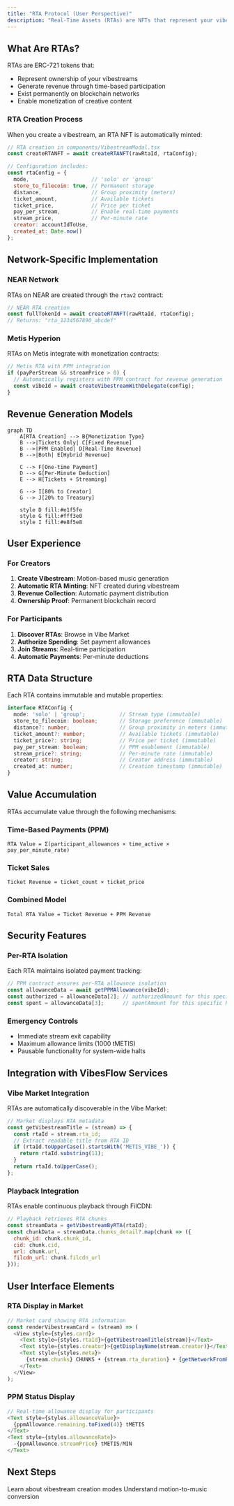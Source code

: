 ```yaml
---
title: "RTA Protocol (User Perspective)"
description: "Real-Time Assets (RTAs) are NFTs that represent your vibestreams and can generate value in real-time through streaming activities. Unlike traditional static NFTs, RTAs accumulate value as people listen to your music."
---
```


## What Are RTAs?

RTAs are ERC-721 tokens that:
- Represent ownership of your vibestreams
- Generate revenue through time-based participation
- Exist permanently on blockchain networks
- Enable monetization of creative content

### RTA Creation Process

When you create a vibestream, an RTA NFT is automatically minted:

```javascript
// RTA creation in components/VibestreamModal.tsx
const createRTANFT = await createRTANFT(rawRtaId, rtaConfig);

// Configuration includes:
const rtaConfig = {
  mode,                    // 'solo' or 'group'
  store_to_filecoin: true, // Permanent storage
  distance,                // Group proximity (meters)
  ticket_amount,           // Available tickets
  ticket_price,            // Price per ticket
  pay_per_stream,          // Enable real-time payments
  stream_price,            // Per-minute rate
  creator: accountIdToUse,
  created_at: Date.now()
};
```

## Network-Specific Implementation

### NEAR Network
RTAs on NEAR are created through the `rtav2` contract:

```javascript
// NEAR RTA creation
const fullTokenId = await createRTANFT(rawRtaId, rtaConfig);
// Returns: "rta_1234567890_abcdef"
```

### Metis Hyperion
RTAs on Metis integrate with monetization contracts:

```javascript
// Metis RTA with PPM integration
if (payPerStream && streamPrice > 0) {
  // Automatically registers with PPM contract for revenue generation
  const vibeId = await createVibestreamWithDelegate(config);
}
```

## Revenue Generation Models

```mermaid
graph TD
    A[RTA Creation] --> B{Monetization Type}
    B -->|Tickets Only| C[Fixed Revenue]
    B -->|PPM Enabled| D[Real-Time Revenue]
    B -->|Both| E[Hybrid Revenue]
    
    C --> F[One-time Payment]
    D --> G[Per-Minute Deduction]
    E --> H[Tickets + Streaming]
    
    G --> I[80% to Creator]
    G --> J[20% to Treasury]
    
    style D fill:#e1f5fe
    style G fill:#fff3e0
    style I fill:#e8f5e8
```

## User Experience

### For Creators

1. **Create Vibestream**: Motion-based music generation
2. **Automatic RTA Minting**: NFT created during vibestream
3. **Revenue Collection**: Automatic payment distribution
4. **Ownership Proof**: Permanent blockchain record

### For Participants

1. **Discover RTAs**: Browse in Vibe Market
2. **Authorize Spending**: Set payment allowances
3. **Join Streams**: Real-time participation
4. **Automatic Payments**: Per-minute deductions

## RTA Data Structure

Each RTA contains immutable and mutable properties:

```typescript
interface RTAConfig {
  mode: 'solo' | 'group';           // Stream type (immutable)
  store_to_filecoin: boolean;       // Storage preference (immutable)
  distance?: number;                // Group proximity in meters (immutable)
  ticket_amount?: number;           // Available tickets (immutable)
  ticket_price?: string;            // Price per ticket (immutable)
  pay_per_stream: boolean;          // PPM enablement (immutable)
  stream_price?: string;            // Per-minute rate (immutable)
  creator: string;                  // Creator address (immutable)
  created_at: number;               // Creation timestamp (immutable)
}
```

## Value Accumulation

RTAs accumulate value through the following mechanisms:

### Time-Based Payments (PPM)
```
RTA Value = Σ(participant_allowances × time_active × pay_per_minute_rate)
```

### Ticket Sales
```
Ticket Revenue = ticket_count × ticket_price
```

### Combined Model
```
Total RTA Value = Ticket Revenue + PPM Revenue
```

## Security Features

### Per-RTA Isolation
Each RTA maintains isolated payment tracking:

```javascript
// PPM contract ensures per-RTA allowance isolation
const allowanceData = await getPPMAllowance(vibeId);
const authorized = allowanceData[2]; // authorizedAmount for this specific RTA
const spent = allowanceData[3];      // spentAmount for this specific RTA
```

### Emergency Controls
- Immediate stream exit capability
- Maximum allowance limits (1000 tMETIS)
- Pausable functionality for system-wide halts

## Integration with VibesFlow Services

### Vibe Market Integration
RTAs are automatically discoverable in the Vibe Market:

```javascript
// Market displays RTA metadata
const getVibestreamTitle = (stream) => {
  const rtaId = stream.rta_id;
  // Extract readable title from RTA ID
  if (rtaId.toUpperCase().startsWith('METIS_VIBE_')) {
    return rtaId.substring(11);
  }
  return rtaId.toUpperCase();
};
```

### Playback Integration
RTAs enable continuous playback through FilCDN:

```javascript
// Playback retrieves RTA chunks
const streamData = getVibestreamByRTA(rtaId);
const chunkData = streamData.chunks_detail?.map(chunk => ({
  chunk_id: chunk.chunk_id,
  cid: chunk.cid,
  url: chunk.url,
  filcdn_url: chunk.filcdn_url
}));
```

## User Interface Elements

### RTA Display in Market
```javascript
// Market card showing RTA information
const renderVibestreamCard = (stream) => (
  <View style={styles.card}>
    <Text style={styles.rtaId}>{getVibestreamTitle(stream)}</Text>
    <Text style={styles.creator}>{getDisplayName(stream.creator)}</Text>
    <Text style={styles.meta}>
      {stream.chunks} CHUNKS • {stream.rta_duration} • {getNetworkFromRtaId(stream.rta_id).toUpperCase()}
    </Text>
  </View>
);
```

### PPM Status Display
```javascript
// Real-time allowance display for participants
<Text style={styles.allowanceValue}>
  {ppmAllowance.remaining.toFixed(4)} tMETIS
</Text>
<Text style={styles.allowanceRate}>
  -{ppmAllowance.streamPrice} tMETIS/MIN
</Text>
```

## Next Steps

<CardGroup cols={2}>
  <Card title="Vibestreams" icon="waveform" href="/essentials/vibestreams">
    Learn about vibestream creation modes
  </Card>
  <Card title="Sensor Processing" icon="satellite-dish" href="/essentials/sensor-processing">
    Understand motion-to-music conversion
  </Card>
</CardGroup>
